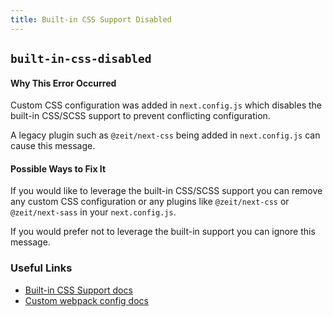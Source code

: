 ```yaml
---
title: Built-in CSS Support Disabled
---
```


## `built-in-css-disabled`

#### Why This Error Occurred

Custom CSS configuration was added in `next.config.js` which disables the built-in CSS/SCSS support to prevent conflicting configuration.

A legacy plugin such as `@zeit/next-css` being added in `next.config.js` can cause this message.

#### Possible Ways to Fix It

If you would like to leverage the built-in CSS/SCSS support you can remove any custom CSS configuration or any plugins like `@zeit/next-css` or `@zeit/next-sass` in your `next.config.js`.

If you would prefer not to leverage the built-in support you can ignore this message.

### Useful Links

- [Built-in CSS Support docs](https://nextjs.org/docs/basic-features/built-in-css-support)
- [Custom webpack config docs](https://nextjs.org/docs/api-reference/next.config.js/custom-webpack-config)
